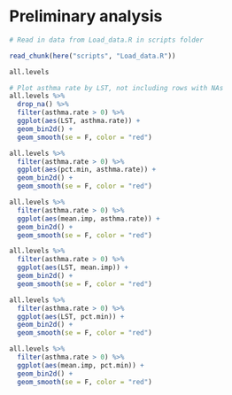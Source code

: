 # Preliminary analysis {#prelim}

```r

# Read in data from Load_data.R in scripts folder

read_chunk(here("scripts", "Load_data.R"))
```

```r
all.levels
```

```r
# Plot asthma rate by LST, not including rows with NAs
all.levels %>% 
  drop_na() %>% 
  filter(asthma.rate > 0) %>% 
  ggplot(aes(LST, asthma.rate)) +
  geom_bin2d() +
  geom_smooth(se = F, color = "red")
```

```r
all.levels %>% 
  filter(asthma.rate > 0) %>% 
  ggplot(aes(pct.min, asthma.rate)) +
  geom_bin2d() +
  geom_smooth(se = F, color = "red")
```
```r
all.levels %>% 
  filter(asthma.rate > 0) %>% 
  ggplot(aes(mean.imp, asthma.rate)) +
  geom_bin2d() +
  geom_smooth(se = F, color = "red")
```

```r
all.levels %>% 
  filter(asthma.rate > 0) %>% 
  ggplot(aes(LST, mean.imp)) +
  geom_bin2d() +
  geom_smooth(se = F, color = "red")
```

```r
all.levels %>% 
  filter(asthma.rate > 0) %>% 
  ggplot(aes(LST, pct.min)) +
  geom_bin2d() +
  geom_smooth(se = F, color = "red")
```

```r
all.levels %>% 
  filter(asthma.rate > 0) %>% 
  ggplot(aes(mean.imp, pct.min)) +
  geom_bin2d() +
  geom_smooth(se = F, color = "red")
```
